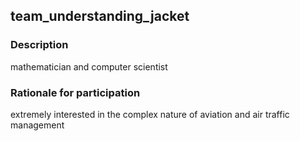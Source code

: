 ## team_understanding_jacket

### Description
mathematician and computer scientist

### Rationale for participation
extremely interested in the complex nature of aviation and air traffic management


